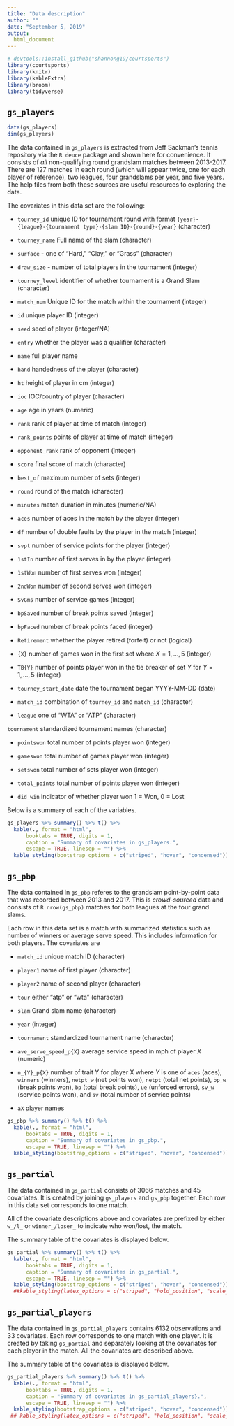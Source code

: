 ```yaml
---
title: "Data description"
author: ""
date: "September 5, 2019"
output:
  html_document
---
```


```r
# devtools::install_github("shannong19/courtsports")
library(courtsports)
library(knitr)
library(kableExtra)
library(broom)
library(tidyverse)
```

## `gs_players`

```r
data(gs_players)
dim(gs_players)
```

The data contained in `gs_players` is extracted from Jeff Sackman's tennis repository via the `R deuce` package and shown here for convenience.  It consists of *all* non-qualifying round grandslam matches between 2013-2017.  There are 127 matches in each round (which will appear twice, one for each player of reference), two leagues,  four grandslams per year, and five years.  The help files from both these sources are useful resources to exploring the data.

The covariates in this data set are the following:

- `tourney_id` unique ID for tournament round with format `{year}-{league}-{tournament type}-{slam ID}-{round}-{year}` (character)

- `tourney_name` Full name of the slam (character)

- `surface` - one of "Hard," "Clay," or "Grass" (character)

- `draw_size` - number of total players in the tournament (integer)

- `tourney_level` identifier of whether tournament is a Grand Slam (character)

- `match_num` Unique ID for the match within the tournament (integer)

- `id` unique player ID (integer)

- `seed` seed of player (integer/NA)

- `entry` whether the player was a qualifier (character)

- `name` full player name

- `hand` handedness of the player (character)

- `ht` height of player in cm (integer)

- `ioc` IOC/country of player (character)

- `age` age in years (numeric)

- `rank` rank of player at time of match (integer)

- `rank_points` points of player at time of match (integer)

- `opponent_rank` rank of opponent (integer)

- `score` final score of match (character)

- `best_of` maximum number of sets (integer)

- `round` round of the match (character)

- `minutes` match duration in minutes (numeric/NA)

- `aces` number of aces in the match by the player (integer)

- `df` number of double faults by the player in the match (integer)

- `svpt` number of service points for the player (integer)

- `1stIn` number of first serves in by the player (integer)

- `1stWon` number of first serves won (integer)

- `2ndWon` number of second serves won (integer)

- `SvGms` number of service games (integer)

- `bpSaved` number of break points saved (integer)

- `bpFaced` number of break points faced (integer)

- `Retirement` whether the player retired (forfeit) or not (logical)

- `{X}` number of games won in the first set where $X = 1, \dots, 5$ (integer)

- `TB{Y}` number of points player won in the tie breaker of set $Y$ for $Y = 1, \dots, 5$ (integer)

- `tourney_start_date` date the tournament began YYYY-MM-DD (date)

- `match_id` combination of `tourney_id` and `match_id` (character)

- `league` one of "WTA" or "ATP" (character)

`tournament` standardized tournament names (character)

- `pointswon` total number of points player won (integer)

- `gameswon` total number of games player won (integer)

- `setswon` total number of sets player won (integer)

- `total_points` total number of points player won (integer)

- `did_win` indicator of whether player won 1 = Won, 0 = Lost


Below is a summary of each of the variables.


```r
gs_players %>% summary() %>% t() %>% 
  kable(., format = "html",  
      booktabs = TRUE, digits = 1, 
      caption = "Summary of covariates in gs_players.",
      escape = TRUE, linesep = "") %>%
  kable_styling(bootstrap_options = c("striped", "hover", "condensed"))
```

## `gs_pbp`

The data contained in `gs_pbp` referes to the grandslam point-by-point data that was recorded between 2013 and 2017.  This is *crowd-sourced* data and consists of `R nrow(gs_pbp)` matches for both leagues at the four grand slams.

Each row in this data set is a match with summarized statistics such as number of winners or average serve speed.  This includes information for both players.  The covariates are

- `match_id` unique match ID (character)

- `player1` name of first player (character)

- `player2` name of second player (character)

- `tour` either "atp" or "wta" (character)

- `slam` Grand slam name (character)

- `year` (integer)

- `tournament` standardized tournament name (character)

- `ave_serve_speed_p{X}` average service speed in mph of player $X$ (numeric)

- `n_{Y}_p{X}` number of trait Y for player X where $Y$ is one of `aces` (aces), `winners` (winners), `netpt_w` (net points won), `netpt` (total net points), `bp_w` (break points won), `bp` (total break points), `ue` (unforced errors), `sv_w` (service points won), and `sv` (total number of service points)

- `aX` player names

```r
gs_pbp %>% summary() %>% t() %>% 
  kable(., format = "html",  
      booktabs = TRUE, digits = 1, 
      caption = "Summary of covariates in gs_pbp.",
      escape = TRUE, linesep = "") %>%
  kable_styling(bootstrap_options = c("striped", "hover", "condensed"))
```



## `gs_partial`
 
The data contained in `gs_partial` consists of 3066 matches and 45 covariates.  It is created by joining `gs_players` and `gs_pbp` together.  Each row in this data set corresponds to one match.  

All of the covariate descriptions above and covariates are prefixed by either `w_/l_` or `winner_/loser_` to indicate who won/lost, the match.

The summary table of the covariates is displayed below.

```r
gs_partial %>% summary() %>% t() %>% 
  kable(., format = "html",  
      booktabs = TRUE, digits = 1, 
      caption = "Summary of covariates in gs_partial.",
      escape = TRUE, linesep = "") %>%
  kable_styling(bootstrap_options = c("striped", "hover", "condensed")) #%>%
  ##kable_styling(latex_options = c("striped", "hold_position", "scale_down"))
```


## `gs_partial_players`

The data contained in `gs_partial_players` contains 6132 observations and 33 covariates.  Each row corresponds to one match with one player.  It is created by taking `gs_partial` and separately looking at the covariates for each player in the match.  All the covariates are described above.


The summary table of the covariates is displayed below.

```r
gs_partial_players %>% summary() %>% t() %>% 
  kable(., format = "html",  
      booktabs = TRUE, digits = 1, 
      caption = "Summary of covariates in gs_partial_players}.",
      escape = TRUE, linesep = "") %>%
  kable_styling(bootstrap_options = c("striped", "hover", "condensed"))
 ## kable_styling(latex_options = c("striped", "hold_position", "scale_down"))
```

